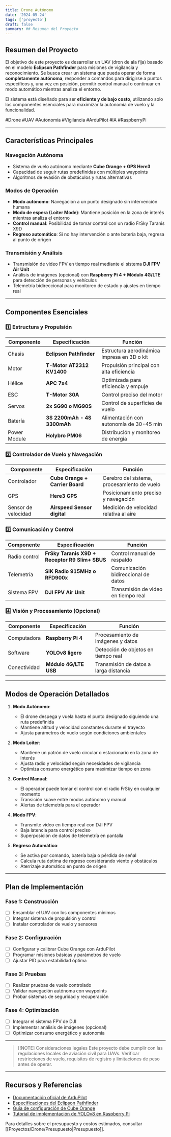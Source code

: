 ```yaml
---
title: Drone Autónomo
date: '2024-05-24'
tags: ['proyecto']
draft: false
summary: ## Resumen del Proyecto
---
```


## Resumen del Proyecto

El objetivo de este proyecto es desarrollar un UAV (dron de ala fija) basado en el modelo **Eclipson Pathfinder** para misiones de vigilancia y reconocimiento. Se busca crear un sistema que pueda operar de forma **completamente autónoma**, responder a comandos para dirigirse a puntos específicos y, una vez en posición, permitir control manual o continuar en modo automático mientras analiza el entorno. 

El sistema está diseñado para ser **eficiente y de bajo costo**, utilizando solo los componentes esenciales para maximizar la autonomía de vuelo y la funcionalidad.

#Drone #UAV #Autonomía #Vigilancia #ArduPilot #IA #RaspberryPi

---

## Características Principales

### Navegación Autónoma
- Sistema de vuelo autónomo mediante **Cube Orange + GPS Here3**
- Capacidad de seguir rutas predefinidas con múltiples waypoints
- Algoritmos de evasión de obstáculos y rutas alternativas

### Modos de Operación
- **Modo autónomo**: Navegación a un punto designado sin intervención humana
- **Modo de espera (Loiter Mode)**: Mantiene posición en la zona de interés mientras analiza el entorno
- **Control manual**: Posibilidad de tomar control con un radio FrSky Taranis X9D
- **Regreso automático**: Si no hay intervención o ante batería baja, regresa al punto de origen

### Transmisión y Análisis
- Transmisión de video FPV en tiempo real mediante el sistema **DJI FPV Air Unit**
- Análisis de imágenes (opcional) con **Raspberry Pi 4 + Módulo 4G/LTE** para detección de personas y vehículos
- Telemetría bidireccional para monitoreo de estado y ajustes en tiempo real

---

## Componentes Esenciales

### 1️⃣ Estructura y Propulsión

| Componente | Especificación | Función |
|------------|----------------|---------|
| Chasis | **Eclipson Pathfinder** | Estructura aerodinámica impresa en 3D o kit |
| Motor | **T-Motor AT2312 KV1400** | Propulsión principal con alta eficiencia |
| Hélice | **APC 7x4** | Optimizada para eficiencia y empuje |
| ESC | **T-Motor 30A** | Control preciso del motor |
| Servos | **2x SG90 o MG90S** | Control de superficies de vuelo |
| Batería | **3S 2200mAh - 4S 3300mAh** | Alimentación con autonomía de 30-45 min |
| Power Module | **Holybro PM06** | Distribución y monitoreo de energía |

### 2️⃣ Controlador de Vuelo y Navegación

| Componente | Especificación | Función |
|------------|----------------|---------|
| Controlador | **Cube Orange + Carrier Board** | Cerebro del sistema, procesamiento de vuelo |
| GPS | **Here3 GPS** | Posicionamiento preciso y navegación |
| Sensor de velocidad | **Airspeed Sensor digital** | Medición de velocidad relativa al aire |

### 3️⃣ Comunicación y Control

| Componente | Especificación | Función |
|------------|----------------|---------|
| Radio control | **FrSky Taranis X9D + Receptor R9 Slim+ SBUS** | Control manual de respaldo |
| Telemetría | **SiK Radio 915MHz o RFD900x** | Comunicación bidireccional de datos |
| Sistema FPV | **DJI FPV Air Unit** | Transmisión de video en tiempo real |

### 4️⃣ Visión y Procesamiento (Opcional)

| Componente | Especificación | Función |
|------------|----------------|---------|
| Computadora | **Raspberry Pi 4** | Procesamiento de imágenes y datos |
| Software | **YOLOv8 ligero** | Detección de objetos en tiempo real |
| Conectividad | **Módulo 4G/LTE USB** | Transmisión de datos a larga distancia |

---

## Modos de Operación Detallados

1. **Modo Autónomo**: 
   - El drone despega y vuela hasta el punto designado siguiendo una ruta predefinida
   - Mantiene altitud y velocidad constantes durante el trayecto
   - Ajusta parámetros de vuelo según condiciones ambientales

2. **Modo Loiter**: 
   - Mantiene un patrón de vuelo circular o estacionario en la zona de interés
   - Ajusta radio y velocidad según necesidades de vigilancia
   - Optimiza consumo energético para maximizar tiempo en zona

3. **Control Manual**: 
   - El operador puede tomar el control con el radio FrSky en cualquier momento
   - Transición suave entre modos autónomo y manual
   - Alertas de telemetría para el operador

4. **Modo FPV**: 
   - Transmite video en tiempo real con DJI FPV
   - Baja latencia para control preciso
   - Superposición de datos de telemetría en pantalla

5. **Regreso Automático**: 
   - Se activa por comando, batería baja o pérdida de señal
   - Calcula ruta óptima de regreso considerando viento y obstáculos
   - Aterrizaje automático en punto de origen

---

## Plan de Implementación

### Fase 1: Construcción
- [ ] Ensamblar el UAV con los componentes mínimos
- [ ] Integrar sistema de propulsión y control
- [ ] Instalar controlador de vuelo y sensores

### Fase 2: Configuración
- [ ] Configurar y calibrar Cube Orange con ArduPilot
- [ ] Programar misiones básicas y parámetros de vuelo
- [ ] Ajustar PID para estabilidad óptima

### Fase 3: Pruebas
- [ ] Realizar pruebas de vuelo controlado
- [ ] Validar navegación autónoma con waypoints
- [ ] Probar sistemas de seguridad y recuperación

### Fase 4: Optimización
- [ ] Integrar el sistema FPV de DJI
- [ ] Implementar análisis de imágenes (opcional)
- [ ] Optimizar consumo energético y autonomía

---

> [!NOTE] Consideraciones legales
> Este proyecto debe cumplir con las regulaciones locales de aviación civil para UAVs. Verificar restricciones de vuelo, requisitos de registro y limitaciones de peso antes de operar.

---

## Recursos y Referencias

- [Documentación oficial de ArduPilot](https://ardupilot.org/plane/)
- [Especificaciones del Eclipson Pathfinder](https://www.eclipson-airplanes.com/)
- [Guía de configuración de Cube Orange](https://docs.cubepilot.org/user-guides/autopilot/the-cube-module-overview)
- [Tutorial de implementación de YOLOv8 en Raspberry Pi](https://github.com/ultralytics/ultralytics)

Para detalles sobre el presupuesto y costos estimados, consultar [[Proyectos/Drone/Presupuesto|Presupuesto]].